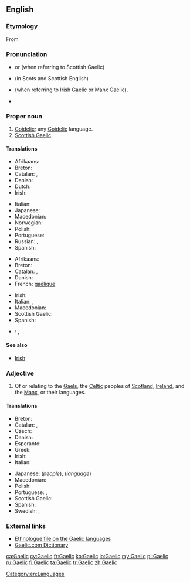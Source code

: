 {{wikipedia|dab=Gaelic}}
{{also|gaèlic}}
==English==

===Etymology===
From {{suffix|Gael|ic}}

===Pronunciation===
* {{IPA|/ɡɑːlɪk/}} or {{IPA|/ɡælɪk/}} (when referring to Scottish Gaelic)
* {{IPA|/ɡalɪk/}} (in Scots and Scottish English)
* {{IPA|/ɡeɪlɪk/}} (when referring to Irish Gaelic or Manx Gaelic).
* {{rhymes|eɪlɪk}}

===Proper noun===
{{en-proper noun}}

# [[Goidelic]]; any [[Goidelic]] language.
# [[Scottish Gaelic]].

====Translations====
{{trans-top|Goidelic}}
* Afrikaans: {{t|af|Gaelies}}
* Breton: {{t+|br|gouezeleg|m}}
* Catalan: {{t|ca|goidèlic|m}}, {{t|ca|gaèlic|m}}
* Danish: {{t|da|gælisk}}
* Dutch: {{t|nl|Gaelisch|n}}
* Irish: {{t|ga|Gaeilis|f}}
{{trans-mid}}
* Italian: {{t|it|gaelico|m}}
* Japanese: {{t|ja|ゲール語|tr=gēru-go}}
* Macedonian: {{t|mk|гелски|m|tr=gélski}}
* Norwegian: {{t|no|gælisk}}
* Polish: {{t+|pl|celt}}
* Portuguese: {{t+|pt|gaélico|m}}
* Russian: {{t|ru|Гэльский футбол|tr=Gel'skiy futbol|sc=Cyrl}}, {{t+|ru|Гэльский|tr=Gel'skiy|sc=Cyrl}}
* Spanish: {{t+|es|gaélico|m}}
{{trans-bottom}}

{{trans-top|any Goidelic language}}
* Afrikaans: {{t|af|Gaelies}}
* Breton: {{t+|br|gouezeleg|m}}
* Catalan: {{t|ca|goidèlic|m}}, {{t|ca|gaèlic|m}}
* Danish: {{t|da|gælisk}}
* French: [[gaélique]] {{g|m}}
{{trans-mid}}
* Irish: {{t+|ga|Gaeilge|f}}
* Italian: {{t|it|gaelico|m}}, {{t+|it|lingua}} {{t|it|gaelica|f}}
* Macedonian: {{t|mk|гелски|m|tr=gélski}}
* Scottish Gaelic: {{t|gd|Gàidhlig|f}}
* Spanish: {{t+|es|gaélico|m}}
{{trans-bottom}}

{{trans-see|Scottish Gaelic}}

{{checktrans}}
* {{ttbc|sv}}: {{t+|sv|gaeliska|c}}, {{t+|sv|gäliska|c}}

====See also====
* [[Irish]]

===Adjective===
{{en-adj|-}}

# Of or relating to the [[Gael]]s, the [[Celtic]] peoples of [[Scotland]], [[Ireland]], and the [[Manx]], or their languages.

====Translations====
{{trans-top|relating to the Gaels or their language}}
* Breton: {{t|br|gouezel}}
* Catalan: {{t|ca|goidèlic}}, {{t|ca|gaèlic}}
* Czech: {{t|cs|gaelský}}
* Danish: {{t|da|gælisk}}
* Esperanto: {{t|eo|gaela}}
* Greek: {{t|el|γαελικός|tr=gaelikós|sc=Grek}}
* Irish: {{t|ga|Gaelach}}
* Italian: {{t|it|gaelico|m}}
{{trans-mid}}
* Japanese: {{t|ja|ゲール族|tr=gēru-zoku}} (''people''), {{t|ja|ゲール語|tr=gēru-go}} (''language'')
* Macedonian: {{t|mk|гелски|m|tr=gélski}}
* Polish: {{t|pl|celtycki}}
* Portuguese: {{t+|pt|gaélico|m}},  {{t|pt|gaélica|f}}
* Scottish Gaelic: {{t|gd|Gàidhlig}}
* Spanish: {{t+|es|gaélico}}
* Swedish: {{t+|sv|gaelisk}} , {{t+|sv|gälisk}}
{{trans-bottom}}

===External links===
* [http://www.ethnologue.com/show_family.asp?subid=90049 Ethnologue file on the Gaelic languages]
* [http://www.gaelic.com/ Gaelic.com Dictionary]

[[Category:en:Languages]]

[[ca:Gaelic]]
[[cy:Gaelic]]
[[fr:Gaelic]]
[[ko:Gaelic]]
[[io:Gaelic]]
[[my:Gaelic]]
[[pl:Gaelic]]
[[ru:Gaelic]]
[[fi:Gaelic]]
[[ta:Gaelic]]
[[tr:Gaelic]]
[[zh:Gaelic]]